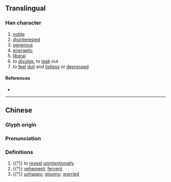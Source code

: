 {{character info/new}}
==Translingual==

===Han character===
{{Han char|rn=61|rad=心|as=06|sn=9|four=98041|canj=PTT|ids=⿰忄并}}

# [[noble]]
# [[disinterest]]ed
# [[generous]]
# [[energetic]]
# [[liberal]]
# to [[divulge]], to [[leak]] out
# to [[feel]] [[dull]] and [[listless]] or [[depressed]]

====References====
* {{Han ref|kx=0386.150|dkj=10613|dj=0718.110|hdz=42298.120|uh=6072|ud=24690|bh=CEC2|bd=52930}}

----
==Chinese==
{{zh-forms}}

===Glyph origin===
{{Han etym}}

===Pronunciation===
{{zh-pron
|m=pēng
|c=paang1
|mc=y
|oc=y
|cat=v,a
}}

===Definitions===
{{zh-hanzi}}

# {{†}} to [[reveal]] [[unintentionally]]
# {{†}} [[vehement]]; [[fervent]]
# {{†}} [[unhappy]]; [[gloomy]]; [[worried]]